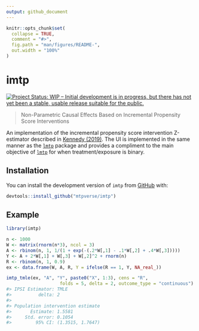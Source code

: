 ```yaml
---
output: github_document
---
```


<!-- README.md is generated from README.Rmd. Please edit that file -->

```r
knitr::opts_chunk$set(
  collapse = TRUE,
  comment = "#>",
  fig.path = "man/figures/README-",
  out.width = "100%"
)
```

# imtp

<!-- badges: start -->
[![Project Status: WIP – Initial development is in progress, but there has not yet been a stable, usable release suitable for the public.](https://www.repostatus.org/badges/latest/wip.svg)](https://www.repostatus.org/#wip)
<!-- badges: end -->

> Non-Parametric Causal Effects Based on Incremental Propensity Score Interventions

An implementation of the incremental propensity score intervention Z-estimator described in [Kennedy (2019)](https://doi.org/10.1080/01621459.2017.1422737). The UI is implemented in the same manner as the [`lmtp`](https://github.com/nt-williams/lmtp) package and provides a compliment to the main objective of [`lmtp`](https://github.com/nt-williams/lmtp) for when treatment/exposure is binary.

## Installation

You can install the development version of `imtp` from [GitHub](https://github.com/) with:

``` r
devtools::install_github("mtpverse/imtp")
```
## Example

```r
library(imtp)

n <- 1000
W <- matrix(rnorm(n*3), ncol = 3)
A <- rbinom(n, 1, 1/(1 + exp(-(.2*W[,1] - .1*W[,2] + .4*W[,3]))))
Y <- A + 2*W[,1] + W[,3] + W[,2]^2 + rnorm(n)
R <- rbinom(n, 1, 0.9)
ex <- data.frame(W, A, R, Y = ifelse(R == 1, Y, NA_real_))

imtp_tmle(ex, "A", "Y", paste0("X", 1:3), cens = "R", 
					folds = 5, delta = 2, outcome_type = "continuous")
#> IPSI Estimator: TMLE
#>          delta: 2
#> 
#> Population intervention estimate
#>       Estimate: 1.5581
#>     Std. error: 0.1054
#>         95% CI: (1.3515, 1.7647)
```
